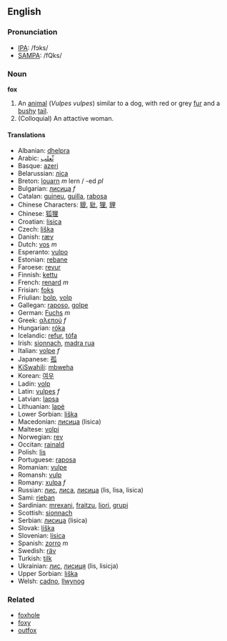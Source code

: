 ==English==
=== Pronunciation ===
*[[w:IPA|IPA]]: /fɔks/
*[[w:SAMPA|SAMPA]]: /fQks/
=== Noun ===
'''fox'''

# An [[animal]] (''Vulpes vulpes'') similar to a dog, with red or grey [[fur]] and a [[bushy]] [[tail]].
# (Colloquial) An attactive woman.

====Translations====

*Albanian: [[dhelpra]]
*Arabic: [[ثّعلب]]
*Basque: [[azeri]]
*Belarussian: [[ліса]]
*Breton: [[louarn]] ''m'' lern / -ed ''pl''
*Bulgarian: [[лисица]] ''f''
*Catalan: [[guineu]], [[guilla]], [[rabosa]]
*Chinese Characters: [[貔]], [[豼]], [[狸]], [[貍]]
*Chinese: [[狐狸]]
*Croatian: [[lisica]]
*Czech: [[liška]]
*Danish: [[ræv]]
*Dutch: [[vos]] ''m''
*Esperanto: [[vulpo]]
*Estonian: [[rebane]]
*Faroese: [[revur]]
*Finnish: [[kettu]]
*French: [[renard]] ''m''
*Frisian: [[foks]]
*Friulian: [[bolp]], [[volp]]
*Gallegan: [[raposo]], [[golpe]]
*German: [[Fuchs]] ''m''
*Greek: [[αλεπού]] ''f''
*Hungarian: [[róka]]
*Icelandic: [[refur]], [[tófa]]
*Irish: [[sionnach]], [[madra rua]]
*Italian: [[volpe]] ''f''
*Japanese: [[孤]]
*[[KiSwahili]]: [[mbweha]]
*Korean: [[여우]]
*Ladin: [[volp]]
*Latin: [[vulpes]] ''f''
*Latvian: [[lapsa]]
*Lithuanian: [[lapė]]
*Lower Sorbian: [[liška]]
*Macedonian: [[лисица]] (lisica)
*Maltese: [[volpi]]
*Norwegian: [[rev]]
*Occitan: [[rainald]]
*Polish: [[lis]] '' ''
*Portuguese: [[raposa]]
*Romanian: [[vulpe]]
*Romansh: [[vulp]]
*Romany: [[xulpa]] ''f''
*Russian: [[лис]], [[лиса]], [[лисица]] (lis, lisa, lisica) '' ''
*Sami: [[rieban]]
*Sardinian: [[mrexani]], [[fraitzu]], [[liori]], [[grupi]]
*Scottish: [[sionnach]]
*Serbian: [[лисица]] (lisica)
*Slovak: [[líška]]
*Slovenian: [[lisica]]
*Spanish: [[zorro]] ''m''
*Swedish: [[räv]]
*Turkish: [[tilk]]
*Ukrainian: [[лис]], [[лисиця]] (lis, lisicja)
*Upper Sorbian: [[liška]]
*Welsh: [[cadno]], [[llwynog]]

===Related===
*[[foxhole]]
*[[foxy]]
*[[outfox]]
